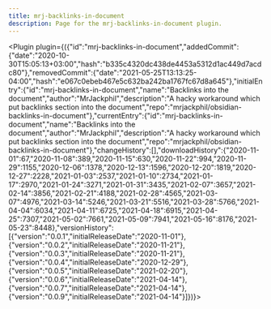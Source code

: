 ---
title: mrj-backlinks-in-document
description: Page for the mrj-backlinks-in-document plugin.
---


<Plugin plugin={({"id":"mrj-backlinks-in-document","addedCommit":{"date":"2020-10-30T15:05:13+03:00","hash":"b335c4320dc438de4453a5312d1ac449d7acdc80"},"removedCommit":{"date":"2021-05-25T13:13:25-04:00","hash":"e067c0ebeb467e5c632ba242ba1767fc67d8a645"},"initialEntry":{"id":"mrj-backlinks-in-document","name":"Backlinks into the document","author":"MrJackphil","description":"A hacky workaround which put backlinks section into the document","repo":"mrjackphil/obsidian-backlinks-in-document"},"currentEntry":{"id":"mrj-backlinks-in-document","name":"Backlinks into the document","author":"MrJackphil","description":"A hacky workaround which put backlinks section into the document","repo":"mrjackphil/obsidian-backlinks-in-document"},"changeHistory":[],"downloadHistory":{"2020-11-01":67,"2020-11-08":389,"2020-11-15":630,"2020-11-22":994,"2020-11-29":1155,"2020-12-06":1378,"2020-12-13":1596,"2020-12-20":1819,"2020-12-27":2228,"2021-01-03":2537,"2021-01-10":2734,"2021-01-17":2970,"2021-01-24":3271,"2021-01-31":3435,"2021-02-07":3657,"2021-02-14":3856,"2021-02-21":4188,"2021-02-28":4565,"2021-03-07":4976,"2021-03-14":5246,"2021-03-21":5516,"2021-03-28":5766,"2021-04-04":6034,"2021-04-11":6725,"2021-04-18":6915,"2021-04-25":7307,"2021-05-02":7661,"2021-05-09":7941,"2021-05-16":8176,"2021-05-23":8448},"versionHistory":[{"version":"0.0.1","initialReleaseDate":"2020-11-01"},{"version":"0.0.2","initialReleaseDate":"2020-11-21"},{"version":"0.0.3","initialReleaseDate":"2020-11-21"},{"version":"0.0.4","initialReleaseDate":"2020-12-29"},{"version":"0.0.5","initialReleaseDate":"2021-02-20"},{"version":"0.0.6","initialReleaseDate":"2021-04-14"},{"version":"0.0.7","initialReleaseDate":"2021-04-14"},{"version":"0.0.9","initialReleaseDate":"2021-04-14"}]})}></Plugin>
